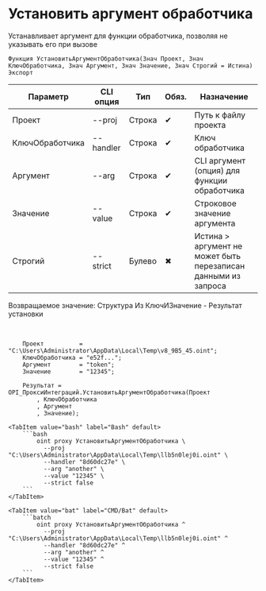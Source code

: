 ﻿---
sidebar_position: 1
---


# Установить аргумент обработчика
 Устанавливает аргумент для функции обработчика, позволяя не указывать его при вызове



`Функция УстановитьАргументОбработчика(Знач Проект, Знач КлючОбработчика, Знач Аргумент, Знач Значение, Знач Строгий = Истина) Экспорт`

  | Параметр | CLI опция | Тип | Обяз. | Назначение |
  |-|-|-|-|-|
  | Проект | --proj | Строка | &#x2714; | Путь к файлу проекта |
  | КлючОбработчика | --handler | Строка | &#x2714; | Ключ обработчика |
  | Аргумент | --arg | Строка | &#x2714; | CLI аргумент (опция) для функции обработчика |
  | Значение | --value | Строка | &#x2714; | Строковое значение аргумента |
  | Строгий | --strict | Булево | &#x2716; | Истина > аргумент не может быть перезаписан данными из запроса |

  
  Возвращаемое значение:   Структура Из КлючИЗначение - Результат установки

<br/>




```bsl title="Пример использования для 1С:Предприятие/OneScript"
    Проект          = "C:\Users\Administrator\AppData\Local\Temp\v8_9B5_45.oint";
    КлючОбработчика = "e52f...";
    Аргумент        = "token";
    Значение        = "12345";

    Результат = OPI_ПроксиИнтеграций.УстановитьАргументОбработчика(Проект
        , КлючОбработчика
        , Аргумент
        , Значение);
```
    

 <Tabs>
  
    <TabItem value="bash" label="Bash" default>
        ```bash
            oint proxy УстановитьАргументОбработчика \
              --proj "C:\Users\Administrator\AppData\Local\Temp\llb5n0lej0i.oint" \
              --handler "8d60dc27e" \
              --arg "another" \
              --value "12345" \
              --strict false
        ```
    </TabItem>
  
    <TabItem value="bat" label="CMD/Bat" default>
        ```batch
            oint proxy УстановитьАргументОбработчика ^
              --proj "C:\Users\Administrator\AppData\Local\Temp\llb5n0lej0i.oint" ^
              --handler "8d60dc27e" ^
              --arg "another" ^
              --value "12345" ^
              --strict false
        ```
    </TabItem>
</Tabs>



